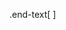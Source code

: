 .end-text[
<p class="smaller">
<span class="small" style="line-height: 1.2;">Graphics from </span><img src="./assets/freepik.jpg" style="max-height:20px; vertical-align:middle;"><br>
`r paste0("Created: ",format(Sys.time(),format='%d-%b-%Y'))` • <a href="https://www.scilifelab.se/">SciLifeLab</a> • <a href="https://nbis.se/">NBIS</a> 
</p>
]
